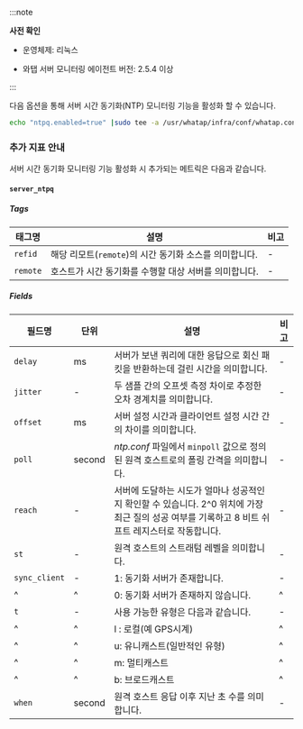 :::note 

**사전 확인**

* 운영체제: 리눅스 

* 와탭 서버 모니터링 에이전트 버전: 2.5.4 이상

:::

다음 옵션을 통해 서버 시간 동기화(NTP) 모니터링 기능을 활성화 할 수 있습니다. 

```bash 
echo "ntpq.enabled=true" |sudo tee -a /usr/whatap/infra/conf/whatap.conf
```

### 추가 지표 안내

서버 시간 동기화 모니터링 기능 활성화 시 추가되는 메트릭은 다음과 같습니다. 

#### `server_ntpq` 

##### Tags 

|태그명|설명|비고|
|---|---|---|
|`refid`|해당 리모트(`remote`)의 시간 동기화 소스를 의미합니다.|-|
|`remote`|호스트가 시간 동기화를 수행할 대상 서버를 의미합니다.|-|

##### Fields

|필드명|	단위|	설명|	비고|
|---|---|---|---|
|`delay`|	ms|	서버가 보낸 쿼리에 대한 응답으로 회신 패킷을 반환하는데 걸린 시간을 의미합니다.	|-|
|`jitter`|-|	두 샘플 간의 오프셋 측정 차이로 추정한 오차 경계치를 의미합니다.	|-|
|`offset`|	ms|	서버 설정 시간과 클라이언트 설정 시간 간의 차이를 의미합니다.	|-|
|`poll`|	second|	*ntp.conf* 파일에서 `minpoll` 값으로 정의된 원격 호스트로의 폴링 간격을 의미합니다.	|-|
|`reach`|	- |	서버에 도달하는 시도가 얼마나 성공적인지 확인할 수 있습니다. 2^0 위치에 가장 최근 질의 성공 여부를 기록하고 8 비트 쉬프트 레지스터로 작동합니다.	|-|
|`st`|	-|	원격 호스트의 스트래텀 레벨을 의미합니다.	|-|
|`sync_client`|	-|	1: 동기화 서버가 존재합니다.|-|
|^|^|0: 동기화 서버가 존재하지 않습니다.	|^|
|`t`|	-|	사용 가능한 유형은 다음과 같습니다.|-|
|^|^|l : 로컬(예 GPS시계)|^|
|^|^|u: 유니캐스트(일반적인 유형)|^|
|^|^|m: 멀티캐스트|^|
|^|^|b: 브로드캐스트	|^|
|`when`|	second|	원격 호스트 응답 이후 지난 초 수를 의미합니다.	|-|

